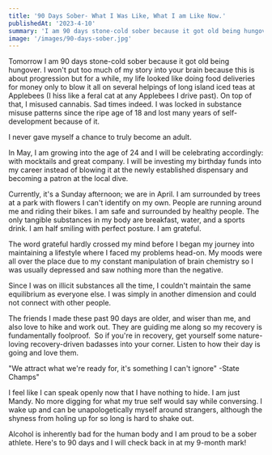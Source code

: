 ```yaml
---
title: '90 Days Sober- What I Was Like, What I am Like Now.'
publishedAt: '2023-4-10'
summary: 'I am 90 days stone-cold sober because it got old being hungover'
image: '/images/90-days-sober.jpg'
---
```


Tomorrow I am 90 days stone-cold sober because it got old being hungover. I won't put too much of my story into your brain because this is about progression but for a while, my life looked like doing food deliveries for money only to blow it all on several helpings of long island iced teas at Applebees (I hiss like a feral cat at any Applebees I drive past). On top of that, I misused cannabis. Sad times indeed. I was locked in substance misuse patterns since the ripe age of 18 and lost many years of self-development because of it.

I never gave myself a chance to truly become an adult.

In May, I am growing into the age of 24 and I will be celebrating accordingly: with mocktails and great company. I will be investing my birthday funds into my career instead of blowing it at the newly established dispensary and becoming a patron at the local dive.

Currently, it's a Sunday afternoon; we are in April. I am surrounded by trees at a park with flowers I can't identify on my own. People are running around me and riding their bikes. I am safe and surrounded by healthy people. The only tangible substances in my body are breakfast, water, and a sports drink. I am half smiling with perfect posture. I am grateful.

The word grateful hardly crossed my mind before I began my journey into maintaining a lifestyle where I faced my problems head-on. My moods were all over the place due to my constant manipulation of brain chemistry so I was usually depressed and saw nothing more than the negative.

Since I was on illicit substances all the time, I couldn't maintain the same equilibrium as everyone else. I was simply in another dimension and could not connect with other people.

The friends I made these past 90 days are older, and wiser than me, and also love to hike and work out. They are guiding me along so my recovery is fundamentally foolproof. 
So if you're in recovery, get yourself some nature-loving recovery-driven badasses into your corner. Listen to how their day is going and love them.

"We attract what we're ready for, it's something I can't ignore" -State Champs"

I feel like I can speak openly now that I have nothing to hide. I am just Mandy. No more digging for what my true self would say while conversing. I wake up and can be unapologetically myself around strangers, although the shyness from holing up for so long is hard to shake out.

Alcohol is inherently bad for the human body and I am proud to be a sober athlete. Here's to 90 days and I will check back in at my 9-month mark!
